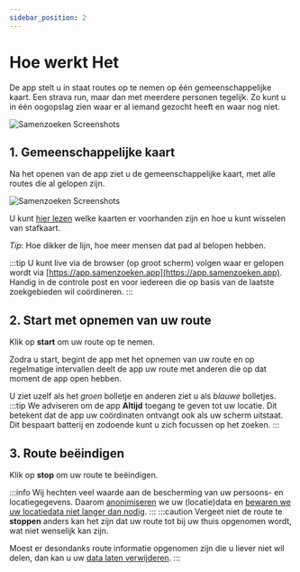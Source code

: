 ```yaml
---
sidebar_position: 2
---
```


# Hoe werkt Het

De app stelt u in staat routes op te nemen op één gemeenschappelijke kaart. Een strava run, maar dan met meerdere personen tegelijk. 
Zo kunt u in één oogopslag zien waar er al iemand gezocht heeft en waar nog niet.  

![Samenzoeken Screenshots](/img/samenzoeken-screenshots.jpg)

## 1. Gemeenschappelijke kaart

Na het openen van de app ziet u de gemeenschappelijke kaart, met alle routes die al gelopen zijn. 

![Samenzoeken Screenshots](./img/screenshot_test_wandeling.jpg)

U kunt [hier lezen](/docs/maps) welke kaarten er voorhanden zijn en hoe u kunt wisselen van stafkaart.

 *Tip*: Hoe dikker de lijn, hoe meer mensen dat pad al belopen hebben.

:::tip
U kunt live via de browser (op groot scherm) volgen waar er gelopen wordt via [https://app.samenzoeken.app](https://app.samenzoeken.app). 
Handig in de controle post en voor iedereen die op basis van de laatste zoekgebieden wil coördineren.
:::

## 2. Start met opnemen van uw route

Klik op **start** om uw route op te nemen. 

Zodra u start, begint de app met het opnemen van uw route en op regelmatige intervallen deelt de app uw route met anderen die op dat moment de app open hebben. 


U ziet uzelf als het *groen* bolletje en anderen ziet u als *blauwe* bolletjes.
:::tip
We adviseren om de app **Altijd** toegang te geven tot uw locatie. Dit betekent dat de app uw coördinaten ontvangt ook als uw scherm uitstaat. 
Dit bespaart batterij en zodoende kunt u zich focussen op het zoeken. 
:::

## 3. Route beëindigen

Klik op **stop** om uw route te beëindigen.

:::info
Wij hechten veel waarde aan de bescherming van uw persoons- en locatiegegevens.
Daarom [anonimiseren](/docs/privacy#anoniem) we uw (locatie)data en [bewaren we uw locatiedata niet langer dan nodig](/docs/data#data-wordt-automatisch-verwijderd).
:::
:::caution
Vergeet niet de route te **stoppen** anders kan het zijn dat uw route tot bij uw thuis opgenomen wordt, wat niet wenselijk kan zijn. 

Moest er desondanks route informatie opgenomen zijn die u liever niet wil delen, dan kan u uw [data laten verwijderen](/docs/data).
:::
